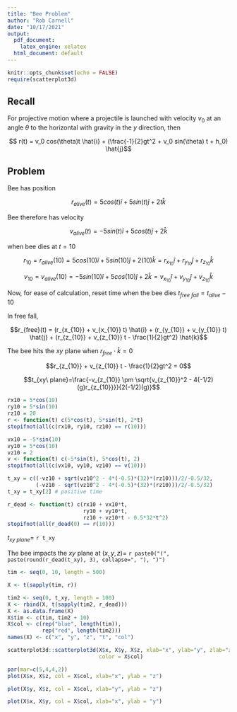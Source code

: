 ```yaml
---
title: "Bee Problem"
author: "Rob Carnell"
date: "10/17/2021"
output: 
  pdf_document: 
    latex_engine: xelatex
  html_document: default
---
```


```r
knitr::opts_chunk$set(echo = FALSE)
require(scatterplot3d)
```

## Recall

For projective motion where a projectile is launched with velocity $v_0$ at an 
angle $\theta$ to the horizontal with gravity in the $y$ direction, then

$$ r(t) = v_0 cos(\theta)t \hat{i} + (\frac{-1}{2}gt^2 + v_0 sin(\theta) t + h_0) \hat{j}$$

## Problem

Bee has position 

$$r_{alive}(t) = 5cos(t) \hat{i} + 5sin(t) \hat{j} + 2t \hat{k}$$

Bee therefore has velocity

$$v_{alive}(t) = -5sin(t) \hat{i} + 5cos(t) \hat{j} + 2 \hat{k}$$

when bee dies at $t=10$

$$r_{10} = r_{alive}(10) = 5cos(10) \hat{i} + 5sin(10) \hat{j} + 2(10) \hat{k} = r_{x_{10}} \hat{i} + r_{y_{10}} \hat{j} + r_{z_{10}} \hat{k}$$

$$v_{10} = v_{alive}(10) = -5sin(10) \hat{i} + 5cos(10) \hat{j} + 2 \hat{k} = v_{x_{10}} \hat{i} + v_{y_{10}} \hat{j} + v_{z_{10}} \hat{k}$$ 

Now, for ease of calculation, reset time when the bee dies $t_{free\ fall} = t_{alive} - 10$

In free fall,

$$r_{free}(t) = (r_{x_{10}} + v_{x_{10}} t) \hat{i} + (r_{y_{10}} + v_{y_{10}} t) \hat{j} + (r_{z_{10}} + v_{z_{10}} t - \frac{1}{2}gt^2) \hat{k}$$

The bee hits the $xy$ plane when $r_{free} \cdot \hat{k} = 0$

$$r_{z_{10}} + v_{z_{10}} t - \frac{1}{2}gt^2 = 0$$

$$t_{xy\ plane}=\frac{-v_{z_{10}} \pm \sqrt{v_{z_{10}}^2 - 4(-1/2)(g)r_{z_{10}}}}{2(-1/2)(g)}$$

```r
rx10 = 5*cos(10)
ry10 = 5*sin(10)
rz10 = 20
r <- function(t) c(5*cos(t), 5*sin(t), 2*t)
stopifnot(all(c(rx10, ry10, rz10) == r(10)))

vx10 = -5*sin(10)
vy10 = 5*cos(10)
vz10 = 2
v <- function(t) c(-5*sin(t), 5*cos(t), 2)
stopifnot(all(c(vx10, vy10, vz10) == v(10)))

t_xy = c((-vz10 + sqrt(vz10^2 - 4*(-0.5)*(32)*(rz10)))/2/-0.5/32,
         (-vz10 - sqrt(vz10^2 - 4*(-0.5)*(32)*(rz10)))/2/-0.5/32)
t_xy = t_xy[2] # positive time

r_dead <- function(t) c(rx10 + vx10*t,
                        ry10 + vy10*t,
                        rz10 + vz10*t - 0.5*32*t^2)
stopifnot(all(r_dead(0) == r(10)))
```

$t_{xy\ plane} =$ `r t_xy`

The bee impacts the $xy$ plane at $(x,y,z) =$ `r paste0("(", paste(round(r_dead(t_xy), 3), collapse=", "), ")")`

```r
tim <- seq(0, 10, length = 500)

X <- t(sapply(tim, r))

tim2 <- seq(0, t_xy, length = 100)
X <- rbind(X, t(sapply(tim2, r_dead)))
X <- as.data.frame(X)
X$tim <- c(tim, tim2 + 10)
X$col <- c(rep("blue", length(tim)),
           rep("red", length(tim2)))
names(X) <- c("x", "y", "z", "t", "col")

scatterplot3d::scatterplot3d(X$x, X$y, X$z, xlab="x", ylab="y", zlab="z",
                             color = X$col)

par(mar=c(5,4,4,2))
plot(X$x, X$z, col = X$col, xlab="x", ylab = "z")

plot(X$y, X$z, col = X$col, xlab="y", ylab = "z")

plot(X$x, X$y, col = X$col, xlab="x", ylab = "y")

```



